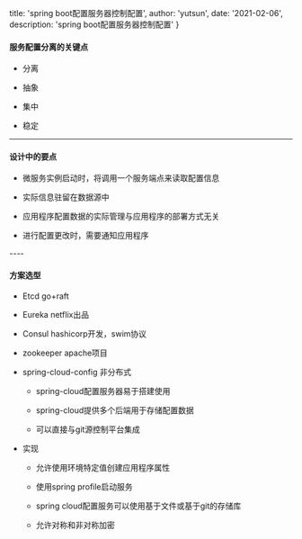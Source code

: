 
  title: 'spring boot配置服务器控制配置',
  author: 'yutsun',
  date: '2021-02-06',
  description: 'spring boot配置服务器控制配置'
}


#### 服务配置分离的关键点

* 分离

* 抽象

* 集中

* 稳定

----- 

#### 设计中的要点

* 微服务实例启动时，将调用一个服务端点来读取配置信息

* 实际信息驻留在数据源中

* 应用程序配置数据的实际管理与应用程序的部署方式无关

* 进行配置更改时，需要通知应用程序

----<!-- markdownlint-capture -->

#### 方案选型

* Etcd go+raft

* Eureka netflix出品

* Consul hashicorp开发，swim协议

* zookeeper apache项目

* spring-cloud-config 非分布式

	- spring-cloud配置服务器易于搭建使用

	- spring-cloud提供多个后端用于存储配置数据

	- 可以直接与git源控制平台集成

* 实现

	- 允许使用环境特定值创建应用程序属性

	- 使用spring profile启动服务

	- spring cloud配置服务可以使用基于文件或基于git的存储库

	- 允许对称和非对称加密

